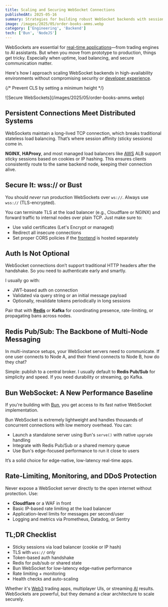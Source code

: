 ```yaml
---
title: Scaling and Securing WebSocket Connections
publishedAt: 2025-05-16
summary: Strategies for building robust WebSocket backends with session affinity, TLS encryption, proper authentication, and inter-node communication for high-availability environments
image: /images/2025/05/order-books-amms.webp
category: ['Engineering', 'Backend']
tech: ['Bun', 'NodeJS']
---
```


WebSockets are essential for [real-time applications](/backend)—from trading engines to AI assistants. But when you move from prototype to production, things get tricky. Especially when uptime, load balancing, and secure communication matter.

Here's how I approach scaling WebSocket backends in high-availability environments without compromising security or [developer experience](/fullstack).


{/* Prevent CLS by setting a minimum height */}
<div style={{ minHeight: '300px' }}>
![Secure WebSockets](/images/2025/05/order-books-amms.webp)
</div>

## Persistent Connections Meet Distributed Systems

WebSockets maintain a long-lived TCP connection, which breaks traditional stateless load balancing. That’s where session affinity (sticky sessions) come in.

**NGINX**, **HAProxy**, and most managed load balancers like [AWS](/tech/aws) ALB support sticky sessions based on cookies or IP hashing. This ensures clients consistently route to the same backend node, keeping their connection alive.


## Secure It: wss\:// or Bust

You should *never* run production WebSockets over `ws://`. Always use `wss://` (TLS-encrypted).

You can terminate TLS at the load balancer (e.g., Cloudflare or NGINX) and forward traffic to internal nodes over plain TCP. Just make sure to:

* Use valid certificates (Let's Encrypt or managed)
* Redirect all insecure connections
* Set proper CORS policies if the [frontend](/frontend) is hosted separately


## Auth Is Not Optional

WebSocket connections don’t support traditional HTTP headers after the handshake. So you need to authenticate early and smartly.

I usually go with:

* JWT-based auth on connection
* Validated via query string or an initial message payload
* Optionally, revalidate tokens periodically in long sessions

Pair that with **[Redis](/tech/redis)** or **Kafka** for coordinating presence, rate-limiting, or propagating bans across nodes.


## Redis Pub/Sub: The Backbone of Multi-Node Messaging

In multi-instance setups, your WebSocket servers need to communicate. If one user connects to Node A, and their friend connects to Node B, how do they chat?

Simple: publish to a central broker. I usually default to **Redis Pub/Sub** for simplicity and speed. If you need durability or streaming, go Kafka.


## Bun WebSocket: A New Performance Baseline

If you're building with [Bun](https://bun.sh/), you get access to its fast native WebSocket implementation.

Bun WebSocket is extremely lightweight and handles thousands of concurrent connections with low memory overhead. You can:

* Launch a standalone server using Bun's `serve()` with native `upgrade` handling
* Integrate with Redis Pub/Sub or a shared memory queue
* Use Bun's edge-focused performance to run it close to users

It’s a solid choice for edge-native, low-latency real-time apps.


## Rate-Limiting, Monitoring, and DDoS Protection

Never expose a WebSocket server directly to the open internet without protection. Use:

* **Cloudflare** or a WAF in front
* Basic IP-based rate limiting at the load balancer
* Application-level limits for messages per second/user
* Logging and metrics via Prometheus, Datadog, or Sentry

## TL;DR Checklist

* Sticky sessions via load balancer (cookie or IP hash)
* TLS with `wss://` only
* Token-based auth handshake
* Redis for pub/sub or shared state
* Bun WebSocket for low-latency edge-native performance
* Rate limiting + monitoring
* Health checks and auto-scaling

Whether it's [Web3](/web3) trading apps, multiplayer UIs, or streaming [AI](/ai) results. WebSockets are powerful, but they demand a clear architecture to scale securely.
